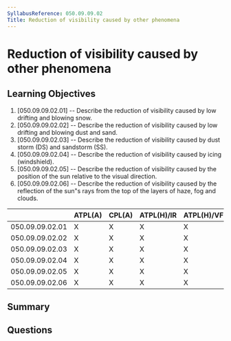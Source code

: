 ```yaml
---
SyllabusReference: 050.09.09.02
Title: Reduction of visibility caused by other phenomena
---
```


# Reduction of visibility caused by other phenomena

## Learning Objectives

1. [050.09.09.02.01] -- Describe the reduction of visibility caused by low
   drifting and blowing snow.
2. [050.09.09.02.02] -- Describe the reduction of visibility caused by low
   drifting and blowing dust and sand.
3. [050.09.09.02.03] -- Describe the reduction of visibility caused by dust
   storm (DS) and sandstorm (SS).
4. [050.09.09.02.04] -- Describe the reduction of visibility caused by icing
   (windshield).
5. [050.09.09.02.05] -- Describe the reduction of visibility caused by the
   position of the sun relative to the visual direction.
6. [050.09.09.02.06] -- Describe the reduction of visibility caused by the
   reflection of the sun"s rays from the top of the layers of haze, fog and
   clouds.

|                 | ATPL(A) | CPL(A) | ATPL(H)/IR | ATPL(H)/VFR | CPL(H) | IR  | CBIR(A) |
| --------------- | ------- | ------ | ---------- | ----------- | ------ | --- | ------- |
| 050.09.09.02.01 | X       | X      | X          | X           | X      | X   | X       |
| 050.09.09.02.02 | X       | X      | X          | X           | X      |     |         |
| 050.09.09.02.03 | X       | X      | X          | X           | X      |     |         |
| 050.09.09.02.04 | X       | X      | X          | X           | X      | X   | X       |
| 050.09.09.02.05 | X       | X      | X          | X           | X      | X   | X       |
| 050.09.09.02.06 | X       | X      | X          | X           | X      | X   | X       |

## Summary

## Questions
